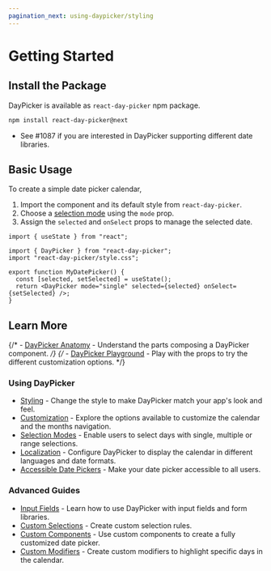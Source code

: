 ```yaml
---
pagination_next: using-daypicker/styling
---
```


# Getting Started

## Install the Package

DayPicker is available as `react-day-picker` npm package.

```bash npm2yarn
npm install react-day-picker@next
```

- See #1087 if you are interested in DayPicker supporting different date
  libraries.

## Basic Usage

To create a simple date picker calendar,

1. Import the component and its default style from `react-day-picker`.
2. Choose a [selection mode](./using-daypicker/selection-modes) using the `mode` prop.
3. Assign the `selected` and `onSelect` props to manage the selected date.

```tsx
import { useState } from "react";

import { DayPicker } from "react-day-picker";
import "react-day-picker/style.css";

export function MyDatePicker() {
  const [selected, setSelected] = useState();
  return <DayPicker mode="single" selected={selected} onSelect={setSelected} />;
}
```

<BrowserWindow>
  <Examples.Start />
</BrowserWindow>

## Learn More

{/* - [DayPicker Anatomy](./using-daypicker/anatomy) - Understand the parts composing a DayPicker component. */}
{/* - [DayPicker Playground](./playground) - Play with the props to try the different customization options. */}

### Using DayPicker

- [Styling](./using-daypicker/styling) - Change the style to make DayPicker match your app's look and feel.
- [Customization](./using-daypicker/customization) - Explore the options available to customize the calendar and the months navigation.
- [Selection Modes](./using-daypicker/selection-modes) - Enable users to select days with single, multiple or range selections.
- [Localization](./using-daypicker/localization) - Configure DayPicker to display the calendar in different languages and date formats.
- [Accessible Date Pickers](./using-daypicker/accessibility) - Make your date picker accessible to all users.

### Advanced Guides

- [Input Fields](./advanced-guides/input-fields) - Learn how to use DayPicker with input fields and form libraries.
- [Custom Selections](./advanced-guides/custom-selections) - Create custom selection rules.
- [Custom Components](./advanced-guides/custom-components) - Use custom components to create a fully customized date picker.
- [Custom Modifiers](./advanced-guides/custom-modifiers) - Create custom modifiers to highlight specific days in the calendar.
